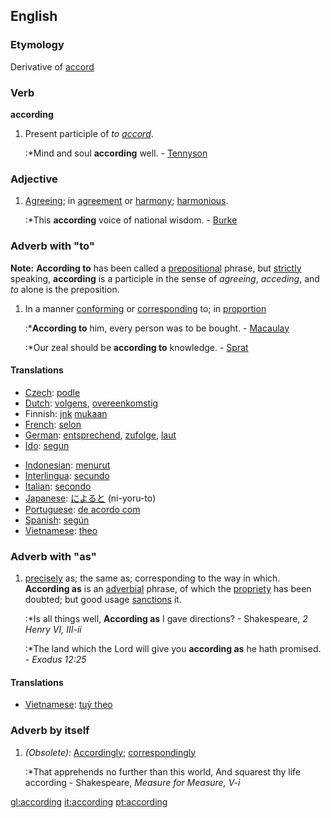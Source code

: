 ==English==

{{rank|drew|strength|opinion|597|according|walked|office|government}}

===Etymology===
Derivative of [[accord]]
===Verb===
'''according'''
# Present participle of ''to [[accord]]''.
#:*Mind and soul '''according''' well. - [[Tennyson]]

===Adjective===
#[[Agreeing]]; in [[agreement]] or [[harmony]]; [[harmonious]].
#:*This '''according''' voice of national wisdom. - [[Burke]]
===Adverb with "to"===
'''Note:''' '''According to''' has been called a [[prepositional]] phrase, but [[strictly]] speaking, '''according''' is a participle in the sense of ''agreeing'', ''acceding'', and ''to'' alone is the preposition.
#In a manner [[conform]]ing or [[correspond]]ing to; in [[proportion]] 
#:*'''According to''' him, every person was to be bought. - [[Macaulay]]
#:*Our zeal should be '''according to''' knowledge. - [[Sprat]]
====Translations====
{{top}}
* [[Czech]]: [[podle]]
* [[Dutch]]: [[volgens]], [[overeenkomstig]]
*Finnish: [[joku|jnk]] [[mukaan]]
* [[French]]: [[selon]]
* [[German]]: [[entsprechend]], [[zufolge]], [[laut]]
* [[Ido]]: [[segun]]
{{mid}}
* [[Indonesian]]: [[turut|menurut]]
* [[Interlingua]]: [[secundo]]
* [[Italian]]: [[secondo]]
* [[Japanese]]: [[によると]] (ni-yoru-to)
* [[Portuguese]]: [[de acordo com]]
* [[Spanish]]: [[según]]
* [[Vietnamese]]: [[theo]]
{{bottom}}

===Adverb with "as"===
#[[precisely]] as; the same as; corresponding to the way in which. '''According as''' is an [[adverbial]] phrase, of which the [[propriety]] has been doubted; but good usage [[sanctions]] it.  
#:*Is all things well, '''According as''' I gave directions? - Shakespeare, ''2 Henry VI, III-ii''
#:*The land which the Lord will give you '''according as''' he hath promised. - ''Exodus 12:25''
====Translations====
*[[Vietnamese]]: [[tuỳ theo]]

===Adverb by itself===
#''(Obsolete):'' [[Accordingly]]; [[correspondingly]]
#:*That apprehends no further than this world, And squarest thy life according - Shakespeare, ''Measure for Measure, V-i''

[[gl:according]]
[[it:according]]
[[pt:according]]